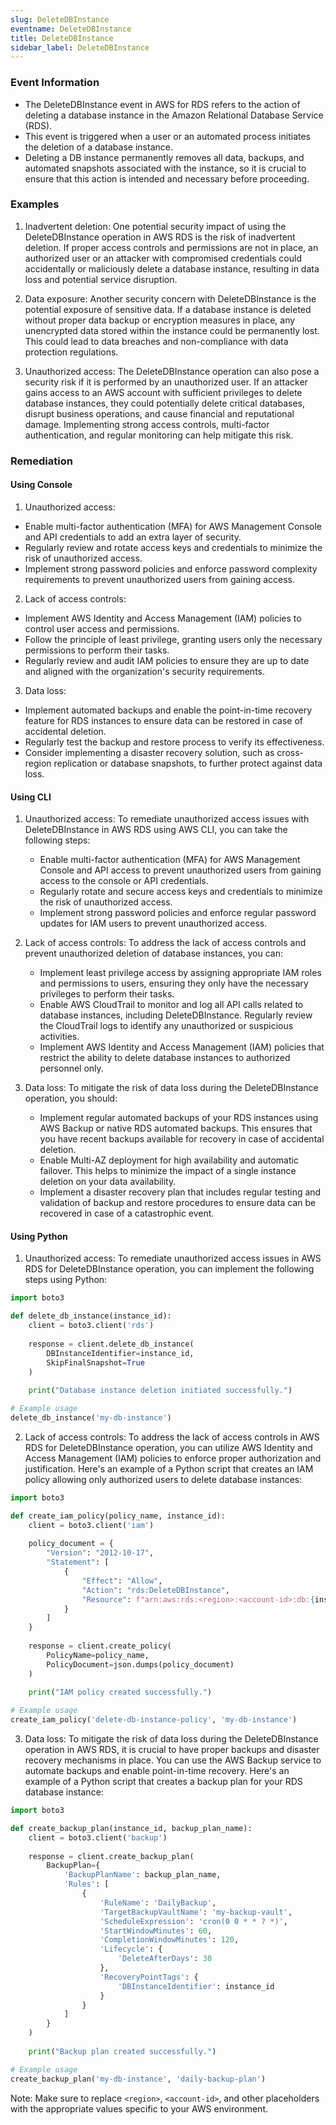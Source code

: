 ```yaml
--- 
slug: DeleteDBInstance
eventname: DeleteDBInstance
title: DeleteDBInstance
sidebar_label: DeleteDBInstance
---
```

                       
### Event Information

- The DeleteDBInstance event in AWS for RDS refers to the action of deleting a database instance in the Amazon Relational Database Service (RDS).
- This event is triggered when a user or an automated process initiates the deletion of a database instance.
- Deleting a DB instance permanently removes all data, backups, and automated snapshots associated with the instance, so it is crucial to ensure that this action is intended and necessary before proceeding.


### Examples

1. Inadvertent deletion: One potential security impact of using the DeleteDBInstance operation in AWS RDS is the risk of inadvertent deletion. If proper access controls and permissions are not in place, an authorized user or an attacker with compromised credentials could accidentally or maliciously delete a database instance, resulting in data loss and potential service disruption.

2. Data exposure: Another security concern with DeleteDBInstance is the potential exposure of sensitive data. If a database instance is deleted without proper data backup or encryption measures in place, any unencrypted data stored within the instance could be permanently lost. This could lead to data breaches and non-compliance with data protection regulations.

3. Unauthorized access: The DeleteDBInstance operation can also pose a security risk if it is performed by an unauthorized user. If an attacker gains access to an AWS account with sufficient privileges to delete database instances, they could potentially delete critical databases, disrupt business operations, and cause financial and reputational damage. Implementing strong access controls, multi-factor authentication, and regular monitoring can help mitigate this risk.

### Remediation

#### Using Console

1. Unauthorized access:
- Enable multi-factor authentication (MFA) for AWS Management Console and API credentials to add an extra layer of security.
- Regularly review and rotate access keys and credentials to minimize the risk of unauthorized access.
- Implement strong password policies and enforce password complexity requirements to prevent unauthorized users from gaining access.

2. Lack of access controls:
- Implement AWS Identity and Access Management (IAM) policies to control user access and permissions.
- Follow the principle of least privilege, granting users only the necessary permissions to perform their tasks.
- Regularly review and audit IAM policies to ensure they are up to date and aligned with the organization's security requirements.

3. Data loss:
- Implement automated backups and enable the point-in-time recovery feature for RDS instances to ensure data can be restored in case of accidental deletion.
- Regularly test the backup and restore process to verify its effectiveness.
- Consider implementing a disaster recovery solution, such as cross-region replication or database snapshots, to further protect against data loss.

#### Using CLI

1. Unauthorized access: To remediate unauthorized access issues with DeleteDBInstance in AWS RDS using AWS CLI, you can take the following steps:
   - Enable multi-factor authentication (MFA) for AWS Management Console and API access to prevent unauthorized users from gaining access to the console or API credentials.
   - Regularly rotate and secure access keys and credentials to minimize the risk of unauthorized access.
   - Implement strong password policies and enforce regular password updates for IAM users to prevent unauthorized access.

2. Lack of access controls: To address the lack of access controls and prevent unauthorized deletion of database instances, you can:
   - Implement least privilege access by assigning appropriate IAM roles and permissions to users, ensuring they only have the necessary privileges to perform their tasks.
   - Enable AWS CloudTrail to monitor and log all API calls related to database instances, including DeleteDBInstance. Regularly review the CloudTrail logs to identify any unauthorized or suspicious activities.
   - Implement AWS Identity and Access Management (IAM) policies that restrict the ability to delete database instances to authorized personnel only.

3. Data loss: To mitigate the risk of data loss during the DeleteDBInstance operation, you should:
   - Implement regular automated backups of your RDS instances using AWS Backup or native RDS automated backups. This ensures that you have recent backups available for recovery in case of accidental deletion.
   - Enable Multi-AZ deployment for high availability and automatic failover. This helps to minimize the impact of a single instance deletion on your data availability.
   - Implement a disaster recovery plan that includes regular testing and validation of backup and restore procedures to ensure data can be recovered in case of a catastrophic event.

#### Using Python

1. Unauthorized access: To remediate unauthorized access issues in AWS RDS for DeleteDBInstance operation, you can implement the following steps using Python:

```python
import boto3

def delete_db_instance(instance_id):
    client = boto3.client('rds')
    
    response = client.delete_db_instance(
        DBInstanceIdentifier=instance_id,
        SkipFinalSnapshot=True
    )
    
    print("Database instance deletion initiated successfully.")

# Example usage
delete_db_instance('my-db-instance')
```

2. Lack of access controls: To address the lack of access controls in AWS RDS for DeleteDBInstance operation, you can utilize AWS Identity and Access Management (IAM) policies to enforce proper authorization and justification. Here's an example of a Python script that creates an IAM policy allowing only authorized users to delete database instances:

```python
import boto3

def create_iam_policy(policy_name, instance_id):
    client = boto3.client('iam')
    
    policy_document = {
        "Version": "2012-10-17",
        "Statement": [
            {
                "Effect": "Allow",
                "Action": "rds:DeleteDBInstance",
                "Resource": f"arn:aws:rds:<region>:<account-id>:db:{instance_id}"
            }
        ]
    }
    
    response = client.create_policy(
        PolicyName=policy_name,
        PolicyDocument=json.dumps(policy_document)
    )
    
    print("IAM policy created successfully.")

# Example usage
create_iam_policy('delete-db-instance-policy', 'my-db-instance')
```

3. Data loss: To mitigate the risk of data loss during the DeleteDBInstance operation in AWS RDS, it is crucial to have proper backups and disaster recovery mechanisms in place. You can use the AWS Backup service to automate backups and enable point-in-time recovery. Here's an example of a Python script that creates a backup plan for your RDS database instance:

```python
import boto3

def create_backup_plan(instance_id, backup_plan_name):
    client = boto3.client('backup')
    
    response = client.create_backup_plan(
        BackupPlan={
            'BackupPlanName': backup_plan_name,
            'Rules': [
                {
                    'RuleName': 'DailyBackup',
                    'TargetBackupVaultName': 'my-backup-vault',
                    'ScheduleExpression': 'cron(0 0 * * ? *)',
                    'StartWindowMinutes': 60,
                    'CompletionWindowMinutes': 120,
                    'Lifecycle': {
                        'DeleteAfterDays': 30
                    },
                    'RecoveryPointTags': {
                        'DBInstanceIdentifier': instance_id
                    }
                }
            ]
        }
    )
    
    print("Backup plan created successfully.")

# Example usage
create_backup_plan('my-db-instance', 'daily-backup-plan')
```

Note: Make sure to replace `<region>`, `<account-id>`, and other placeholders with the appropriate values specific to your AWS environment.


 
